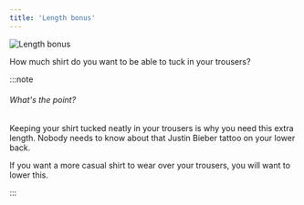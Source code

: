 ```yaml
---
title: 'Length bonus'
---
```


![Length bonus](lengthbonus.svg)

How much shirt do you want to be able to tuck in your trousers?

:::note

###### What's the point?

Keeping your shirt tucked neatly in your trousers is why you need this extra length.
Nobody needs to know about that Justin Bieber tattoo on your lower back.

If you want a more casual shirt to wear over your trousers, you will want to lower this.

:::
